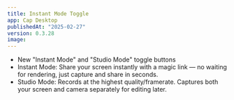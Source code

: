 ```yaml
---
title: Instant Mode Toggle
app: Cap Desktop
publishedAt: "2025-02-27"
version: 0.3.28
image:
---
```


- New "Instant Mode" and "Studio Mode" toggle buttons
- Instant Mode: Share your screen instantly with a magic link — no waiting for rendering, just capture and share in seconds.
- Studio Mode: Records at the highest quality/framerate. Captures both your screen and camera separately for editing later.
